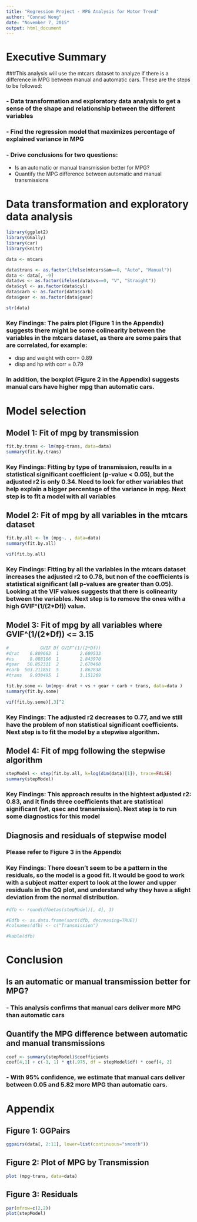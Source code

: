 ```yaml
---
title: "Regression Project - MPG Analysis for Motor Trend"
author: "Conrad Wong"
date: "November 7, 2015"
output: html_document
---
```


# Executive Summary

###This analysis will use the mtcars dataset to analyze if there is a difference in MPG between manual and automatic cars.  These are the steps to be followed:

### - Data transformation and exploratory data analysis to get a sense of the shape and relationship between the different variables
### - Find the regression model that maximizes percentage of explained variance in MPG
### - Drive conclusions for two questions:
- Is an automatic or manual transmission better for MPG?
- Quantify the MPG difference between automatic and manual transmissions


# Data transformation and exploratory data analysis

```r

library(ggplot2)
library(GGally)
library(car)
library(knitr)

data <- mtcars

data$trans <- as.factor(ifelse(mtcars$am==0, "Auto", "Manual"))
data <- data[, -9]
data$vs <- as.factor(ifelse(data$vs==0, "V", "Straight"))
data$cyl <- as.factor(data$cyl)
data$carb <- as.factor(data$carb)
data$gear <- as.factor(data$gear)

str(data)

```


### Key Findings: The pairs plot (Figure 1 in the Appendix) suggests there might be some colinearity between the variables in the mtcars dataset, as there are some pairs that are correlated, for example: 
- disp and weight with corr= 0.89
- disp and hp with corr = 0.79

### In addition, the boxplot (Figure 2 in the Appendix) suggests manual cars have higher mpg than automatic cars.

# Model selection

## Model 1: Fit of mpg by transmission

```r

fit.by.trans <- lm(mpg~trans, data=data)
summary(fit.by.trans)

```

### Key Findings: Fitting by type of transmission, results in a statistical significant coefficient (p-value < 0.05), but the adjusted r2 is only 0.34.  Need to look for other variables that help explain a bigger percentage of the variance in mpg.  Next step is to fit a model with all variables

## Model 2: Fit of mpg by all variables in the mtcars dataset

```r
fit.by.all <- lm (mpg~. , data=data)
summary(fit.by.all)

vif(fit.by.all)

```

### Key Findings: Fitting by all the variables in the mtcars dataset increases the adjusted r2 to 0.78, but non of the coefficients is statistical significant (all p-values are greater than 0.05).  Looking at the VIF values suggests that there is colinearity between the variables.  Next step is to remove the ones with a high GVIF^(1/(2*Df)) value.

## Model 3: Fit of mpg by all variables where GVIF^(1/(2*Df)) <= 3.15

```r

#            GVIF Df GVIF^(1/(2*Df))
#drat    6.809663  1        2.609533
#vs      8.088166  1        2.843970
#gear   50.852311  2        2.670408
#carb  503.211851  5        1.862838
#trans   9.930495  1        3.151269

fit.by.some <- lm(mpg~ drat + vs + gear + carb + trans, data=data )
summary(fit.by.some)

vif(fit.by.some)[,3]^2

```

### Key Findings: The adjusted r2 decreases to 0.77, and we still have the problem of non statistical significant coefficients.  Next step is to fit the model by a stepwise algorithm.

## Model 4: Fit of mpg following the stepwise algorithm

```r

stepModel <- step(fit.by.all, k=log(dim(data)[1]), trace=FALSE)
summary(stepModel)
```

### Key Findings: This approach results in the hightest adjusted r2: 0.83, and it finds three coefficients that are statistical significant (wt, qsec and transmission).  Next step is to run some diagnostics for this model

## Diagnosis and residuals of stepwise model

### Please refer to Figure 3 in the Appendix

### Key Findings: There doesn't seem to be a pattern in the residuals, so the model is a good fit.  It would be good to work with a subject matter expert to look at the lower and upper residuals in the QQ plot, and understand why they have a slight deviation from the normal distribution.


```r
#dfb <- round(dfbetas(stepModel)[, 4], 3)

#Edfb <- as.data.frame(sort(dfb, decreasing=TRUE))
#colnames(dfb) <- c("Transmission")

#kable(dfb)

```



# Conclusion

## Is an automatic or manual transmission better for MPG?

### - This analysis confirms that manual cars deliver more MPG than automatic cars 

## Quantify the MPG difference between automatic and manual transmissions


```r
coef <- summary(stepModel)$coefficients
coef[4,1] + c(-1, 1) * qt(.975, df = stepModel$df) * coef[4, 2]
```

### - With 95% confidence, we estimate that manual cars deliver between 0.05 and 5.82 more MPG than automatic cars.

# Appendix

## Figure 1: GGPairs

``` r
ggpairs(data[, 2:11], lower=list(continuous="smooth"))
```

## Figure 2: Plot of MPG by Transmission

``` r
plot (mpg~trans, data=data)
```

## Figure 3: Residuals

```r
par(mfrow=c(2,2))
plot(stepModel)

```